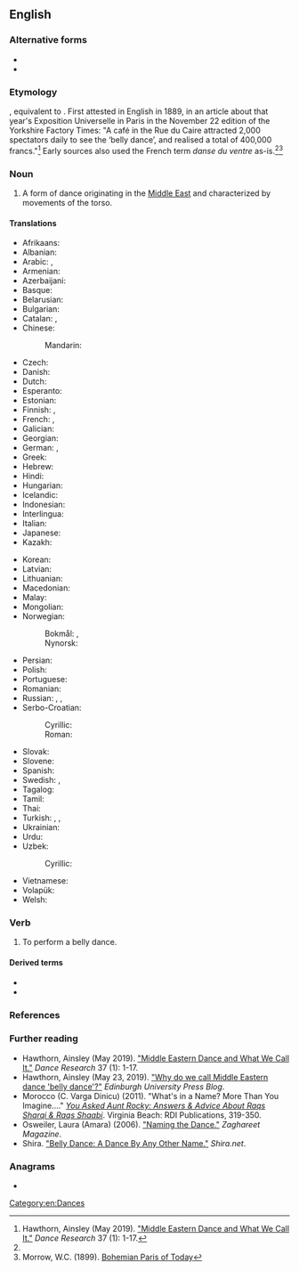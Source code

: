 {{also|bellydance|belly-dance}}
==English==
{{tea room|en|y=2019|m=June}}
{{wikipedia|belly dance}}

===Alternative forms===
* {{l|en|bellydance}}
* {{l|en|belly-dance}}

===Etymology===
{{calque|en|fr|danse du ventre}}, equivalent to {{af|en|belly|dance}}. First attested in English in 1889, in an article about that year's Exposition Universelle in Paris in the November 22 edition of the Yorkshire Factory Times: "A café in the Rue du Caire attracted 2,000 spectators daily to see the ‘belly dance’, and realised a total of 400,000 francs."<ref name=":0">Hawthorn, Ainsley (May 2019). [https://www.euppublishing.com/doi/full/10.3366/drs.2019.0250 "Middle Eastern Dance and What We Call It."] ''Dance Research'' 37 (1): 1-17.</ref> Early sources also used the French term ''danse du ventre'' as-is.<ref name=":0" /><ref>Morrow, W.C. (1899). [https://books.google.ca/books?id=iSr_CgAAQBAJ&q=belly+dance#v=snippet&q=belly%20dance&f=false Bohemian Paris of Today]</ref>

===Noun===
{{en-noun|~}}

# A form of dance originating in the [[Middle East]] and characterized by movements of the torso.

====Translations====
{{trans-top|form of dance}}
* Afrikaans: {{t|af|maag dans}}
* Albanian: {{t|sq|kercim i belit}}
* Arabic: {{t|ar|رَقْص شَرْقِيّ|m}} {{qualifier|oriental dance}}, {{t|ar|رَقْص بَلَدِيّ|m}} {{qualifier|national dance}}
* Armenian: {{t+|hy|պորտապար}}
* Azerbaijani: {{t|az|göbək rəqsi}}
* Basque: {{t|eu|sabel dantza}}
* Belarusian: {{t|be|танец жывата}}
* Bulgarian: {{t|bg|бели денс}}
* Catalan: {{t|ca|dansa oriental}}, {{t|ca|dansa del ventre}}
* Chinese:
*: Mandarin: {{t+|cmn|肚皮舞|tr=dùpíwǔ|sc=Hani}}
* Czech: {{t|cs|břišní tanec|m}}
* Danish: {{t|da|mavedans}}
* Dutch: {{t+|nl|buikdans|m}}
* Esperanto: {{t|eo|ventra danco}}
* Estonian: {{t|et|kõhutants}}
* Finnish: {{t+|fi|vatsatanssi}}, {{t|fi|itämainen tanssi}}
* French: {{t+|fr|danse du ventre|f}}, {{t+|fr|danse orientale|f}}
* Galician: {{t|gl|danza do ventre}}
* Georgian: {{t|ka|მუცლის ცეკვა}}
* German: {{t+|de|Bauchtanz|m}}, {{t|de|orientalischer Tanz|m}}
* Greek: {{t|el|χορός οριεντάλ|m}}
* Hebrew: {{t|he|מחול מזרחי|tr=makhól mizrakhí}}
* Hindi: {{t|hi|बेली डांस}}
* Hungarian: {{t+|hu|hastánc}}
* Icelandic: {{t+|is|magadans|m}}
* Indonesian: {{t|id|tari perut}}
* Interlingua: {{t|ia|dansa de ventre}}
* Italian: {{t|it|danza del ventre|f}}
* Japanese: {{t|ja|ベリーダンス|tr=berīdansu}}
* Kazakh: {{t|kk|іш биі}}
{{trans-mid}}
* Korean: {{t|ko|벨리댄스}}
* Latvian: {{t|lv|vēderdejas}}
* Lithuanian: {{t|lt|pilvo šokis}}
* Macedonian: {{t|mk|стомачен танц|m}}
* Malay: {{t|ms|tarian gelek}}
* Mongolian: {{t|mn|бэлхүүсний бүжиг}}
* Norwegian: {{t|no|orientalsk dans}}
*: Bokmål: {{t|nb|magedans|m}}, {{t|nb|mavedans|m}}
*: Nynorsk: {{t|nn|magedans|m}}
* Persian: {{t|fa|رقص عربی|tr=raqs 'arabi}} {{qualifier|Arabic dance}}
* Polish: {{t+|pl|taniec brzucha|m-in}}
* Portuguese: {{t+|pt|dança do ventre|f}}
* Romanian: {{t|ro|dans din buric}}
* Russian: {{t+|ru|та́нец живота́|m}}, {{t|ru|беллидэ́нс|m}}, {{t+|ru|беллида́нс|m}}
* Serbo-Croatian:
*: Cyrillic: {{t|sh|трбушни плес}}
*: Roman: {{t|sh|trbušni ples}}
* Slovak: {{t|sk|brušný tanec}}
* Slovene: {{t|sl|trebušni ples}}
* Spanish: {{t|es|danza del vientre|f}}
* Swedish: {{t+|sv|magdans|c}}, {{t+|sv|orientalisk dans}}
* Tagalog: {{t|tl|sayaw sa silangan}}
* Tamil: {{t|ta|இடை ஆட்டம்}}
* Thai: {{t|th|ระบำหน้าท้อง|tr=rá-bam-nâa-thong}}
* Turkish: {{t+|tr|göbek dansı}}, {{t+|tr|oryantal dans}}, {{t+|tr|oryantal}}
* Ukrainian: {{t|uk|танець живота}}
* Urdu: {{t|ur|بیلی ڈانس|tr=baili dance}}
* Uzbek: {{t|uz|qorin raqsi}}
*: Cyrillic: {{t|uz|қорин рақси|sc=Cyrl}}
* Vietnamese: {{t|vi|múa bụng}}
* Volapük: {{t|vo|bälidadanüd}}
* Welsh: {{t|cy|bolddawns}}
{{trans-bottom}}

===Verb===
{{en-verb}}

# To perform a belly dance.

====Derived terms====
* {{l|en|belly dancer}}
* {{l|en|belly dancing}}

===References===
<references />

===Further reading===
* Hawthorn, Ainsley (May 2019). [https://www.euppublishing.com/doi/full/10.3366/drs.2019.0250 "Middle Eastern Dance and What We Call It."] ''Dance Research'' 37 (1): 1-17.
*Hawthorn, Ainsley (May 23, 2019). [https://euppublishingblog.com/2019/05/23/middle-eastern-dance-belly-dance/ "Why do we call Middle Eastern dance 'belly dance'?"] ''Edinburgh University Press Blog''.
*Morocco (C. Varga Dinicu) (2011). "What's in a Name? More Than You Imagine...." ''[https://books.google.ca/books/about/You_Asked_Aunt_Rocky_Answers_Advice_Abou.html?id=Vo6iAwAAQBAJ&redir_esc=y You Asked Aunt Rocky: Answers & Advice About Raqs Sharqi & Raqs Shaabi]''. Virginia Beach: RDI Publications, 319-350.
*Osweiler, Laura (Amara) (2006). [https://web.archive.org/web/20150910000344/http://amaradances.com/amara_articles/2006_naming.html "Naming the Dance."] ''Zaghareet Magazine''.
*Shira. [http://www.shira.net/musings/dance-by-any-other-name.htm "Belly Dance: A Dance By Any Other Name."] ''Shira.net''.

===Anagrams===
* {{anagrams|en|a=abcdeellny|call-by-need}}

[[Category:en:Dances]]